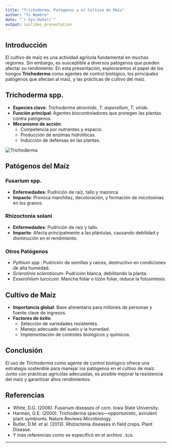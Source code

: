 ```yaml
---
title: "Trichoderma, Patógenos y el Cultivo de Maíz"
author: "Tu Nombre"
date: "`r Sys.Date()`"
output: ioslides_presentation
---
```


## Introducción

El cultivo de maíz es una actividad agrícola fundamental en muchas regiones. Sin embargo, es susceptible a diversos patógenos que pueden afectar su rendimiento. En esta presentación, exploraremos el papel de los hongos **Trichoderma** como agentes de control biológico, los principales patógenos que afectan al maíz, y las prácticas de cultivo del maíz.

## Trichoderma spp.

- **Especies clave**: *Trichoderma atroviride*, *T. asperellum*, *T. viride*.
- **Función principal**: Agentes biocontroladores que protegen las plantas contra patógenos.
- **Mecanismo de acción**:
  - Competencia por nutrientes y espacio.
  - Producción de enzimas hidrolíticas.
  - Inducción de defensas en las plantas.

![Trichoderma](https://example.com/trichoderma_image.png) <!-- Añade la URL de una imagen aquí -->

## Patógenos del Maíz

### Fusarium spp.

- **Enfermedades**: Pudrición de raíz, tallo y mazorca.
- **Impacto**: Provoca marchitez, decoloración, y formación de micotoxinas en los granos.

### Rhizoctonia solani

- **Enfermedades**: Pudrición de raíz y tallo.
- **Impacto**: Afecta principalmente a las plántulas, causando debilidad y disminución en el rendimiento.

### Otros Patógenos

- *Pythium spp.*: Pudrición de semillas y raíces, destructivo en condiciones de alta humedad.
- *Sclerotinia sclerotiorum*: Pudrición blanca, debilitando la planta.
- *Exserohilum turcicum*: Mancha foliar o tizón foliar, reduce la fotosíntesis.

## Cultivo de Maíz

- **Importancia global**: Base alimentaria para millones de personas y fuente clave de ingresos.
- **Factores de éxito**:
  - Selección de variedades resistentes.
  - Manejo adecuado del suelo y la humedad.
  - Implementación de controles biológicos y químicos.

## Conclusión

El uso de *Trichoderma* como agente de control biológico ofrece una estrategia sostenible para manejar los patógenos en el cultivo de maíz. Junto con prácticas agrícolas adecuadas, es posible mejorar la resistencia del maíz y garantizar altos rendimientos.

## Referencias

- White, D.G. (2006). Fusarium diseases of corn. Iowa State University.
- Harman, G.E. (2000). Trichoderma species—opportunistic, avirulent plant symbionts. Nature Reviews Microbiology.
- Butler, D.M. et al. (2013). Rhizoctonia diseases in field crops. Plant Disease.
- Y más referencias como se especificó en el archivo `.bib`.

---
